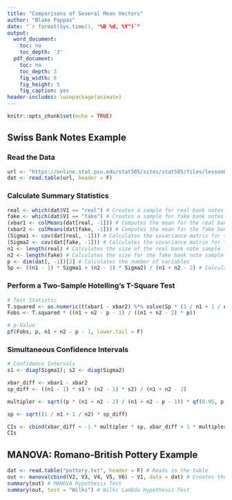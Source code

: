 ---
title: "Comparisons of Several Mean Vectors"
author: "Blake Pappas"
date: "`r format(Sys.time(), "%B %d, %Y")`"
output:
  word_document:
    toc: no
    toc_depth: '3'
  pdf_document:
    toc: no
    toc_depth: 3
    fig_width: 6
    fig_height: 5
    fig_caption: yes
header-includes: \usepackage{animate}
---

```{r setup, include = FALSE}
knitr::opts_chunk$set(echo = TRUE)
```

## Swiss Bank Notes Example

### Read the Data

```{r}
url <- "https://online.stat.psu.edu/stat505/sites/stat505/files/lesson07/swiss3.txt"
dat <- read.table(url, header = F)
```

### Calculate Summary Statistics

```{r}
real <- which(dat$V1 == "real") # Creates a sample for real bank notes
fake <- which(dat$V1 == "fake") # Creates a sample for fake bank notes
(xbar1 <- colMeans(dat[real, -1])) # Computes the mean for the real bank note sample. # The minus 1 excludes the first variable because it is a character data type and not numeric
(xbar2 <- colMeans(dat[fake, -1])) # Computes the mean for the fake bank note sample
(Sigma1 <- cov(dat[real, -1])) # Calculates the covariance matrix for the real bank note sample
(Sigma2 <- cov(dat[fake, -1])) # Calculates the covariance matrix for the fake bank note sample
n1 <- length(real) # Calculates the size of the real bank note sample
n2 <- length(fake) # Calculates the size for the fake bank note sample
p <- dim(dat[, -1])[2] # Calculates the number of variables
Sp <- ((n1 - 1) * Sigma1 + (n2 - 1) * Sigma2) / (n1 + n2 - 2) # Calculates the pooled version of the covariance matrix between the two samples
```

### Perform a Two-Sample Hotelling's T-Square Test

```{r}
# Test Statistic
T.squared <- as.numeric(t(xbar1 - xbar2) %*% solve(Sp * (1 / n1 + 1 / n2)) %*% (xbar1 - xbar2))
Fobs <- T.squared * ((n1 + n2 - p - 1) / ((n1 + n2 - 2) * p)) 

# p-Value
pf(Fobs, p, n1 + n2 - p - 1, lower.tail = F)
```

### Simultaneous Confidence Intervals

```{r}
# Confidence Intervals
s1 <- diag(Sigma1); s2 <- diag(Sigma2)

xbar_diff <- xbar1 - xbar2
sp_diff <- ((n1 - 1) * s1 + (n2 - 1) * s2) / (n1 + n2 - 2)

multipler <- sqrt((p * (n1 + n2 - 2) / (n1 + n2 - p - 1)) * qf(0.95, p, n1 + n2 - p - 1))

sp <- sqrt((1 / n1 + 1 / n2) * sp_diff)

CIs <- cbind(xbar_diff + -1 * multipler * sp, xbar_diff + 1 * multipler * sp)
CIs
```

## MANOVA: Romano-British Pottery Example

```{r}
dat <- read.table("pottery.txt", header = F) # Reads in the table
out <- manova(cbind(V2, V3, V4, V5, V6) ~ V1, data = dat) # Creates the MANOVA table
summary(out) # MANOVA Hypothesis Test
summary(out, test = "Wilks") # Wilks Lambda Hypothesis Test
```
